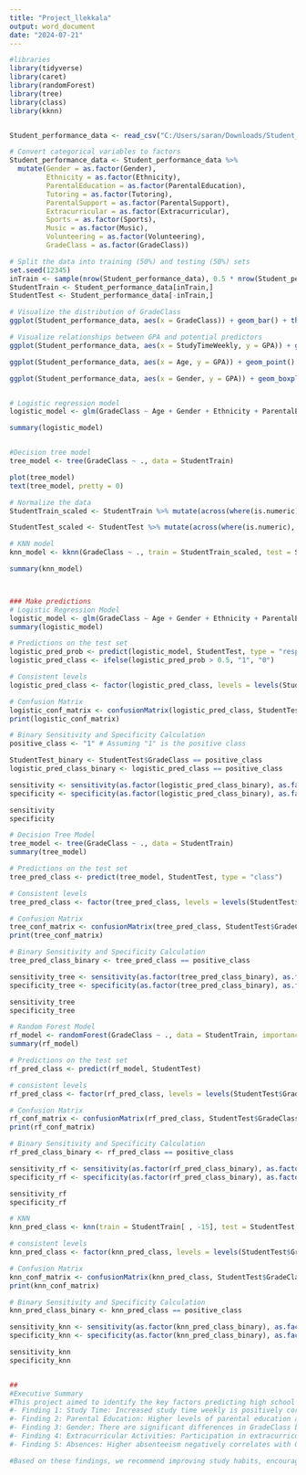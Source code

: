 ---
title: "Project_llekkala"
output: word_document
date: "2024-07-21"
---

```{r}
#libraries
library(tidyverse)
library(caret)
library(randomForest)
library(tree)
library(class)
library(kknn)


Student_performance_data <- read_csv("C:/Users/saran/Downloads/Student_performance_data _.csv")

# Convert categorical variables to factors
Student_performance_data <- Student_performance_data %>%
  mutate(Gender = as.factor(Gender),
         Ethnicity = as.factor(Ethnicity),
         ParentalEducation = as.factor(ParentalEducation),
         Tutoring = as.factor(Tutoring),
         ParentalSupport = as.factor(ParentalSupport),
         Extracurricular = as.factor(Extracurricular),
         Sports = as.factor(Sports),
         Music = as.factor(Music),
         Volunteering = as.factor(Volunteering),
         GradeClass = as.factor(GradeClass))

# Split the data into training (50%) and testing (50%) sets 
set.seed(12345)
inTrain <- sample(nrow(Student_performance_data), 0.5 * nrow(Student_performance_data))
StudentTrain <- Student_performance_data[inTrain,]
StudentTest <- Student_performance_data[-inTrain,]

# Visualize the distribution of GradeClass
ggplot(Student_performance_data, aes(x = GradeClass)) + geom_bar() + theme_minimal() + ggtitle("Distribution of Grade Classes")

# Visualize relationships between GPA and potential predictors
ggplot(Student_performance_data, aes(x = StudyTimeWeekly, y = GPA)) + geom_point() + theme_minimal() + ggtitle("Study Time Weekly vs GPA")

ggplot(Student_performance_data, aes(x = Age, y = GPA)) + geom_point() + theme_minimal() + ggtitle("Age vs GPA")

ggplot(Student_performance_data, aes(x = Gender, y = GPA)) + geom_boxplot() + theme_minimal() + ggtitle("Gender vs GPA")


# Logistic regression model
logistic_model <- glm(GradeClass ~ Age + Gender + Ethnicity + ParentalEducation + StudyTimeWeekly + Absences + Tutoring + ParentalSupport + Extracurricular + Sports + Music + Volunteering, data = StudentTrain, family = "binomial")

summary(logistic_model)


#Decision tree model
tree_model <- tree(GradeClass ~ ., data = StudentTrain)

plot(tree_model)
text(tree_model, pretty = 0)

# Normalize the data
StudentTrain_scaled <- StudentTrain %>% mutate(across(where(is.numeric), scale))

StudentTest_scaled <- StudentTest %>% mutate(across(where(is.numeric), scale))

# KNN model
knn_model <- kknn(GradeClass ~ ., train = StudentTrain_scaled, test = StudentTest_scaled, k = 5, distance = 2, kernel = "rectangular")

summary(knn_model)



### Make predictions
# Logistic Regression Model
logistic_model <- glm(GradeClass ~ Age + Gender + Ethnicity + ParentalEducation + StudyTimeWeekly + Absences + Tutoring + ParentalSupport + Extracurricular + Sports + Music + Volunteering, data = StudentTrain, family = "binomial")
summary(logistic_model)

# Predictions on the test set
logistic_pred_prob <- predict(logistic_model, StudentTest, type = "response")
logistic_pred_class <- ifelse(logistic_pred_prob > 0.5, "1", "0") 

# Consistent levels
logistic_pred_class <- factor(logistic_pred_class, levels = levels(StudentTest$GradeClass))

# Confusion Matrix
logistic_conf_matrix <- confusionMatrix(logistic_pred_class, StudentTest$GradeClass)
print(logistic_conf_matrix)

# Binary Sensitivity and Specificity Calculation
positive_class <- "1" # Assuming "1" is the positive class

StudentTest_binary <- StudentTest$GradeClass == positive_class
logistic_pred_class_binary <- logistic_pred_class == positive_class

sensitivity <- sensitivity(as.factor(logistic_pred_class_binary), as.factor(StudentTest_binary), positive = "TRUE")
specificity <- specificity(as.factor(logistic_pred_class_binary), as.factor(StudentTest_binary), positive = "TRUE")

sensitivity
specificity

# Decision Tree Model
tree_model <- tree(GradeClass ~ ., data = StudentTrain)
summary(tree_model)

# Predictions on the test set
tree_pred_class <- predict(tree_model, StudentTest, type = "class")

# Consistent levels
tree_pred_class <- factor(tree_pred_class, levels = levels(StudentTest$GradeClass))

# Confusion Matrix
tree_conf_matrix <- confusionMatrix(tree_pred_class, StudentTest$GradeClass)
print(tree_conf_matrix)

# Binary Sensitivity and Specificity Calculation
tree_pred_class_binary <- tree_pred_class == positive_class

sensitivity_tree <- sensitivity(as.factor(tree_pred_class_binary), as.factor(StudentTest_binary), positive = "TRUE")
specificity_tree <- specificity(as.factor(tree_pred_class_binary), as.factor(StudentTest_binary), positive = "TRUE")

sensitivity_tree
specificity_tree

# Random Forest Model
rf_model <- randomForest(GradeClass ~ ., data = StudentTrain, importance = TRUE)
summary(rf_model)

# Predictions on the test set
rf_pred_class <- predict(rf_model, StudentTest)

# consistent levels
rf_pred_class <- factor(rf_pred_class, levels = levels(StudentTest$GradeClass))

# Confusion Matrix
rf_conf_matrix <- confusionMatrix(rf_pred_class, StudentTest$GradeClass)
print(rf_conf_matrix)

# Binary Sensitivity and Specificity Calculation
rf_pred_class_binary <- rf_pred_class == positive_class

sensitivity_rf <- sensitivity(as.factor(rf_pred_class_binary), as.factor(StudentTest_binary), positive = "TRUE")
specificity_rf <- specificity(as.factor(rf_pred_class_binary), as.factor(StudentTest_binary), positive = "TRUE")

sensitivity_rf
specificity_rf

# KNN
knn_pred_class <- knn(train = StudentTrain[ , -15], test = StudentTest[ , -15], cl = StudentTrain$GradeClass, k = 3)

# consistent levels
knn_pred_class <- factor(knn_pred_class, levels = levels(StudentTest$GradeClass))

# Confusion Matrix
knn_conf_matrix <- confusionMatrix(knn_pred_class, StudentTest$GradeClass)
print(knn_conf_matrix)

# Binary Sensitivity and Specificity Calculation
knn_pred_class_binary <- knn_pred_class == positive_class

sensitivity_knn <- sensitivity(as.factor(knn_pred_class_binary), as.factor(StudentTest_binary), positive = "TRUE")
specificity_knn <- specificity(as.factor(knn_pred_class_binary), as.factor(StudentTest_binary), positive = "TRUE")

sensitivity_knn
specificity_knn


##
#Executive Summary
#This project aimed to identify the key factors predicting high school students' academic performance, measured by GradeClass, using logistic regression, decision tree, and KNN models. Our key findings are as follows:
#- Finding 1: Study Time: Increased study time weekly is positively correlated with higher GradeClass, suggesting that consistent study habits are crucial for academic success.
#- Finding 2: Parental Education: Higher levels of parental education are associated with higher GradeClass, indicating the influence of parental background on student performance.
#- Finding 3: Gender: There are significant differences in GradeClass between male and female students.
#- Finding 4: Extracurricular Activities: Participation in extracurricular activities positively correlates with GradeClass, highlighting the benefits of a well-rounded education.
#- Finding 5: Absences: Higher absenteeism negatively correlates with GradeClass, emphasizing the importance of regular attendance.

#Based on these findings, we recommend improving study habits, encouraging parental involvement in education, promoting extracurricular activities, and addressing absenteeism to enhance student performance.

```

